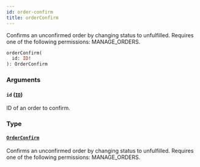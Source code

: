 ```yaml
---
id: order-confirm
title: orderConfirm
---
```



Confirms an unconfirmed order by changing status to unfulfilled. Requires one of the following permissions: MANAGE_ORDERS.

```graphql
orderConfirm(
  id: ID!
): OrderConfirm
```


### Arguments

#### `id` ([`ID`](../../../developer/api-reference/scalars/id))

ID of an order to confirm.


### Type

#### [`OrderConfirm`](../../../developer/api-reference/objects/order-confirm) 

Confirms an unconfirmed order by changing status to unfulfilled. Requires one of the following permissions: MANAGE_ORDERS.





